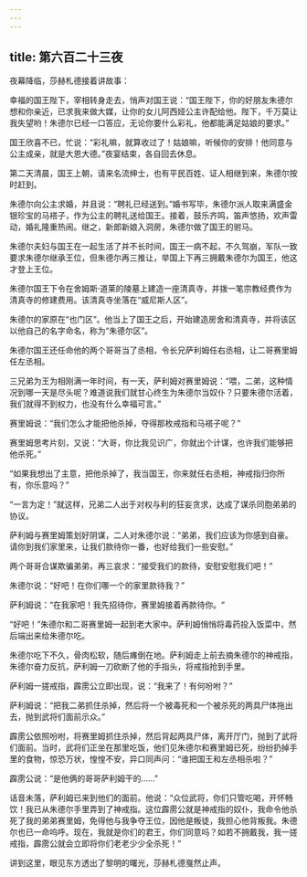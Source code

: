 ```yaml
---
---
---
```

title: 第六百二十三夜
---






夜幕降临，莎赫札德接着讲故事：





幸福的国王陛下，宰相转身走去，悄声对国王说：“国王陛下，你的好朋友朱德尔想和你亲近，已求我来做大媒，让你的女儿阿西娅公主许配给他。陛下，千万莫让我失望哟！朱德尔已经一口答应，无论你要什么彩礼，他都能满足姑娘的要求。”

国王欣喜不已，忙说：“彩礼嘛，就算收过了！姑娘嘛，听候你的安排！他同意与公主成亲，就是大恩大德。”夜宴结束，各自回去休息。

第二天清晨，国王上朝，请来名流绅士，也有平民百姓、证人相继到来，朱德尔按时赶到。

朱德尔向公主求婚，并且说：“聘礼已经送到。”婚书写毕，朱德尔派人取来满盛金银珍宝的马褡子，作为公主的聘礼送给国王。接着，鼓乐齐鸣，笛声悠扬，欢声雷动，婚礼隆重热闹。继之，新郎新娘入洞房，朱德尔做了国王的驸马。

朱德尔夫妇与国王在一起生活了并不长时间，国王一病不起，不久驾崩，军队一致要求朱德尔继承王位，但朱德尔再三推让，举国上下再三拥戴朱德尔为国王，他这才登上王位。

朱德尔国王下令在舍姆斯·道莱的陵墓上建造一座清真寺，并拨一笔宗教经费作为清真寺的修建费用。该清真寺坐落在“威尼斯人区”。

朱德尔的家原在“也门区”。他当上了国王之后，开始建造房舍和清真寺，并将该区以他自己的名字命名，称为“朱德尔区”。

朱德尔国王还任命他的两个哥哥当了丞相，令长兄萨利姆任右丞相，让二哥赛里姆任左丞相。





三兄弟为王为相刚满一年时间，有一天，萨利姆对赛里姆说：“喂，二弟，这种情况到哪一天是尽头呢？难道说我们就甘心终生为朱德尔当奴仆？只要朱德尔活着，我们就得不到权力，也没有什么幸福可言。”

赛里姆说：“我们怎么才能把他杀掉，夺得那枚戒指和马褡子呢？”

赛里姆思考片刻，又说：“大哥，你比我见识广，你就出个计谋，也许我们能够把他杀死。”

“如果我想出了主意，把他杀掉了，我当国王，你来就任右丞相，神戒指归你所有，你乐意吗？”

“一言为定！”就这样，兄弟二人出于对权与利的狂妄贪求，达成了谋杀同胞弟弟的协议。

萨利姆与赛里姆策划好阴谋，二人对朱德尔说：“弟弟，我们应该为你感到自豪。请你到我们家里来，让我们款待你一番，也好给我们一些安慰。”

两个哥哥合谋欺骗弟弟，再三哀求：“接受我们的款待，安慰安慰我们吧！”

朱德尔说：“好吧！在你们哪一个的家里款待我？”

萨利姆说：“在我家吧！我先招待你，赛里姆接着再款待你。“

“好吧！”朱德尔和二哥赛里姆一起到老大家中。萨利姆悄悄将毒药投入饭菜中，然后端出来给朱德尔吃。

朱德尔吃下不久，骨肉松软，随后瘫倒在地。萨利姆走上前去摘朱德尔的神戒指，朱德尔奋力反抗，萨利姆一刀砍断了他的手指头，将戒指抢到手里。

萨利姆一搓戒指，霹雳公立即出现，说：“我来了！有何吩咐？”

萨利姆说：“把我二弟抓住杀掉，然后将一个被毒死和一个被杀死的两具尸体拖出去，抛到武将们面前示众。”

霹雳公依照吩咐，将赛里姆抓住杀掉，然后背起两具尸体，离开厅门，抛到了武将们面前。当时，武将们正坐在那里吃饭，他们见朱德尔和赛里姆已死，纷纷扔掉手里的食物，惊恐万状，惶惶不安，异口同声问：“谁把国王和左丞相杀啦？”

霹雳公说：“是他俩的哥哥萨利姆干的……”

话音未落，萨利姆已来到他们的面前。他说：“众位武将，你们只管吃喝，开怀畅饮！我已从朱德尔手里弄到了神戒指。这位霹雳公就是神戒指的奴仆，我命令他杀死了我的弟弟赛里姆，免得他与我争夺王位，因他是叛徒，我担心他背叛我。朱德尔也已一命呜呼。现在，我就是你们的君王，你们同意吗？如若不拥戴我，我一搓戒指，霹雳公就会立即将你们老老少少全杀死！”





讲到这里，眼见东方透出了黎明的曙光，莎赫札德戛然止声。